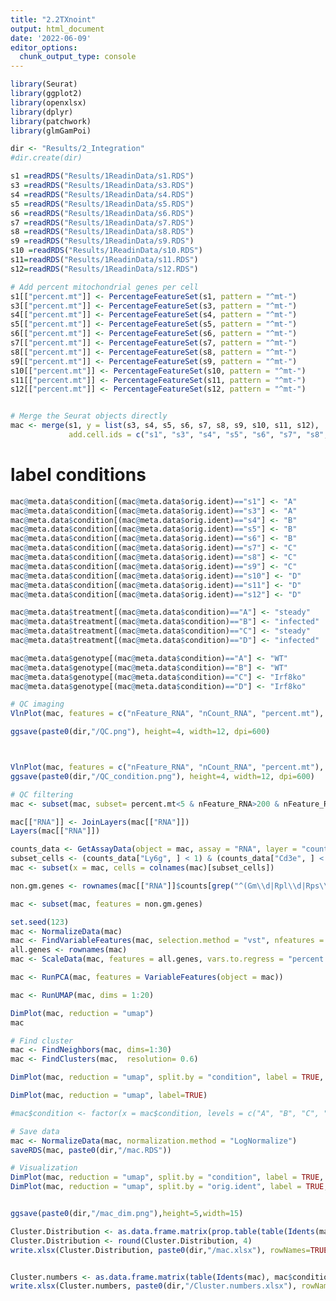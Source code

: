 ---
title: "2.2TXnoint"
output: html_document
date: '2022-06-09'
editor_options: 
  chunk_output_type: console
---

```{r setup, include=FALSE}
library(Seurat)
library(ggplot2)
library(openxlsx)
library(dplyr)
library(patchwork)
library(glmGamPoi)

dir <- "Results/2_Integration"
#dir.create(dir)

s1 =readRDS("Results/1ReadinData/s1.RDS")
s3 =readRDS("Results/1ReadinData/s3.RDS")
s4 =readRDS("Results/1ReadinData/s4.RDS")
s5 =readRDS("Results/1ReadinData/s5.RDS")
s6 =readRDS("Results/1ReadinData/s6.RDS")
s7 =readRDS("Results/1ReadinData/s7.RDS")
s8 =readRDS("Results/1ReadinData/s8.RDS")
s9 =readRDS("Results/1ReadinData/s9.RDS")
s10 =readRDS("Results/1ReadinData/s10.RDS")
s11=readRDS("Results/1ReadinData/s11.RDS")
s12=readRDS("Results/1ReadinData/s12.RDS")

# Add percent mitochondrial genes per cell
s1[["percent.mt"]] <- PercentageFeatureSet(s1, pattern = "^mt-")
s3[["percent.mt"]] <- PercentageFeatureSet(s3, pattern = "^mt-")
s4[["percent.mt"]] <- PercentageFeatureSet(s4, pattern = "^mt-")
s5[["percent.mt"]] <- PercentageFeatureSet(s5, pattern = "^mt-")
s6[["percent.mt"]] <- PercentageFeatureSet(s6, pattern = "^mt-")
s7[["percent.mt"]] <- PercentageFeatureSet(s7, pattern = "^mt-")
s8[["percent.mt"]] <- PercentageFeatureSet(s8, pattern = "^mt-")
s9[["percent.mt"]] <- PercentageFeatureSet(s9, pattern = "^mt-")
s10[["percent.mt"]] <- PercentageFeatureSet(s10, pattern = "^mt-")
s11[["percent.mt"]] <- PercentageFeatureSet(s11, pattern = "^mt-")
s12[["percent.mt"]] <- PercentageFeatureSet(s12, pattern = "^mt-")


# Merge the Seurat objects directly
mac <- merge(s1, y = list(s3, s4, s5, s6, s7, s8, s9, s10, s11, s12), 
             add.cell.ids = c("s1", "s3", "s4", "s5", "s6", "s7", "s8", "s9", "s10", "s11", "s12"))

```

# label conditions
```{r setup, include=FALSE}
mac@meta.data$condition[(mac@meta.data$orig.ident)=="s1"] <- "A"
mac@meta.data$condition[(mac@meta.data$orig.ident)=="s3"] <- "A"
mac@meta.data$condition[(mac@meta.data$orig.ident)=="s4"] <- "B"
mac@meta.data$condition[(mac@meta.data$orig.ident)=="s5"] <- "B"
mac@meta.data$condition[(mac@meta.data$orig.ident)=="s6"] <- "B"
mac@meta.data$condition[(mac@meta.data$orig.ident)=="s7"] <- "C"
mac@meta.data$condition[(mac@meta.data$orig.ident)=="s8"] <- "C"
mac@meta.data$condition[(mac@meta.data$orig.ident)=="s9"] <- "C"
mac@meta.data$condition[(mac@meta.data$orig.ident)=="s10"] <- "D"
mac@meta.data$condition[(mac@meta.data$orig.ident)=="s11"] <- "D"
mac@meta.data$condition[(mac@meta.data$orig.ident)=="s12"] <- "D"

mac@meta.data$treatment[(mac@meta.data$condition)=="A"] <- "steady"
mac@meta.data$treatment[(mac@meta.data$condition)=="B"] <- "infected"
mac@meta.data$treatment[(mac@meta.data$condition)=="C"] <- "steady"
mac@meta.data$treatment[(mac@meta.data$condition)=="D"] <- "infected"

mac@meta.data$genotype[(mac@meta.data$condition)=="A"] <- "WT"
mac@meta.data$genotype[(mac@meta.data$condition)=="B"] <- "WT"
mac@meta.data$genotype[(mac@meta.data$condition)=="C"] <- "Irf8ko"
mac@meta.data$genotype[(mac@meta.data$condition)=="D"] <- "Irf8ko"
```


```{r}
# QC imaging
VlnPlot(mac, features = c("nFeature_RNA", "nCount_RNA", "percent.mt"), ncol = 3)

ggsave(paste0(dir,"/QC.png"), height=4, width=12, dpi=600)



VlnPlot(mac, features = c("nFeature_RNA", "nCount_RNA", "percent.mt"), log=T, split.by="condition")
ggsave(paste0(dir,"/QC_condition.png"), height=4, width=12, dpi=600)
```


```{r}
# QC filtering
mac <- subset(mac, subset= percent.mt<5 & nFeature_RNA>200 & nFeature_RNA<5000 & nCount_RNA > 500)

mac[["RNA"]] <- JoinLayers(mac[["RNA"]])
Layers(mac[["RNA"]])

counts_data <- GetAssayData(object = mac, assay = "RNA", layer = "counts")
subset_cells <- (counts_data["Ly6g", ] < 1) & (counts_data["Cd3e", ] < 1)
mac <- subset(x = mac, cells = colnames(mac)[subset_cells])

non.gm.genes <- rownames(mac[["RNA"]]$counts[grep("^(Gm\\d|Rpl\\d|Rps\\d)", rownames(mac[["RNA"]]$counts), invert = TRUE), ])

mac <- subset(mac, features = non.gm.genes)

```


```{r}
set.seed(123)
mac <- NormalizeData(mac)
mac <- FindVariableFeatures(mac, selection.method = "vst", nfeatures = 3000)
all.genes <- rownames(mac)
mac <- ScaleData(mac, features = all.genes, vars.to.regress = "percent.mt")

mac <- RunPCA(mac, features = VariableFeatures(object = mac))

mac <- RunUMAP(mac, dims = 1:20)

DimPlot(mac, reduction = "umap")
mac

# Find cluster
mac <- FindNeighbors(mac, dims=1:30)
mac <- FindClusters(mac,  resolution= 0.6)

DimPlot(mac, reduction = "umap", split.by = "condition", label = TRUE, repel = F)

DimPlot(mac, reduction = "umap", label=TRUE)

#mac$condition <- factor(x = mac$condition, levels = c("A", "B", "C", "D"))

# Save data
mac <- NormalizeData(mac, normalization.method = "LogNormalize")
saveRDS(mac, paste0(dir,"/mac.RDS"))

# Visualization
DimPlot(mac, reduction = "umap", split.by = "condition", label = TRUE, repel = F)
DimPlot(mac, reduction = "umap", split.by = "orig.ident", label = TRUE, repel = F)


ggsave(paste0(dir,"/mac_dim.png"),height=5,width=15)

Cluster.Distribution <- as.data.frame.matrix(prop.table(table(Idents(mac), mac$orig.ident), margin=2))
Cluster.Distribution <- round(Cluster.Distribution, 4)
write.xlsx(Cluster.Distribution, paste0(dir,"/mac.xlsx"), rowNames=TRUE)


Cluster.numbers <- as.data.frame.matrix(table(Idents(mac), mac$condition), margin=2)
write.xlsx(Cluster.numbers, paste0(dir,"/Cluster.numbers.xlsx"), rowNames=TRUE)

```


